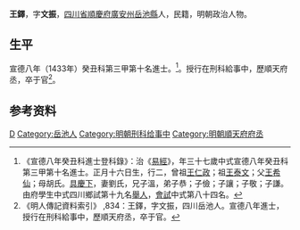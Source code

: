 {{Otheruses|other=名为王鐸的其他人物|王鐸}}
{{Otheruses|other=名为王文振的其他人物|王文振}}
{{明清人物信息框
| 姓名 = 王鐸
| 原名 =
| 圖片名稱= 
| 圖片大小 =
| 圖片說明 = 
| 最高職務 =順天府丞
| 國家 = 大明 
| 爵位 =
| 籍貫 = [[四川省|四川省]][[順慶府|順慶府]][[廣安州|廣安州]][[岳池縣|岳池縣]]
| 族裔 = 
| 旗籍 = 
| 字號 = 
| 諡號 =
| 出生日期 = 正月十六日
| 出生地點 =
| 逝世日期 = 
| 逝世地點 =
| 墓葬 =
| 配偶 = 劉氏
| 親屬 = 曾祖[[王仁政|王仁政]]，祖[[王泰文|王泰文]]<br>父[[王希仙|王希仙]]，母胡氏
| 出身 =
* 宣德八年癸丑科進士
| 經歷 =
| 著作 =  
}}
'''王鐸'''{{BD|1397年||1456年||}}，字'''文振'''，[[四川省|四川省]][[順慶府|順慶府]][[廣安州|廣安州]][[岳池縣|岳池縣]]人，民籍，明朝政治人物。

== 生平 ==
宣德八年（1433年）癸丑科第三甲第十名進士。<ref>《宣德八年癸丑科進士登科錄》：治《[[易經|易經]]》，年三十七歲中式宣德八年癸丑科第三甲第十名進士。正月十六日生，行二，曾祖[[王仁政|王仁政]]；祖[[王泰文|王泰文]]；父[[王希仙|王希仙]]；母胡氏。[[具慶下|具慶下]]，妻劉氏，兄子溫，弟子恭；子儉；子讓；子敬；子謙。由府學生中式四川鄉試第十九名[[舉人|舉人]]，[[會試|會試]]中式第八十四名。</ref>。授行在刑科給事中，歷順天府丞，卒于官<ref>《明人傳記資料索引》 ,834：王鐸，字文振，四川岳池人。宣德八年進士，授行在刑科給事中，歷順天府丞，卒于官。</ref>。

== 参考资料 ==
{{reflist}}

{{宣德八年癸丑科殿试金榜}}

{{Authority control}}

{{DEFAULTSORT:Wang王}}
[[Category:王姓|D]]
[[Category:岳池人|Category:岳池人]]
[[Category:明朝刑科给事中|Category:明朝刑科给事中]]
[[Category:明朝順天府府丞|Category:明朝順天府府丞]]


{{明朝人物小作品}}